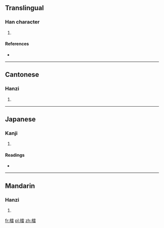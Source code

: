 ==Translingual==

===Han character===
{{Han char|rn=75|rad=木|as=13|sn=17|four=4196<sub>2</sub>|canj=木一月田 (DMBW)}}

# {{defn|Han|sort=木13}}

====References====
* {{Han ref|kx=0556.280|dkj=15660|dj=0946.040|hdz=21300.080|uh=6A91|ud=27281|bh=ED44|bd=60740}}

----

==Cantonese==

===Hanzi===
{{yue-hanzi|jyut=|y=leui4}}

# {{defn|lang=yue|sort=木13}}

----

==Japanese==

===Kanji===
{{ja-kanji|grade=|rs=木13}}

# {{defn|lang=ja|sort=木13}}

====Readings====
* {{ja-readings|on=[[らい]] (rai)|kun=}}

----

==Mandarin==

===Hanzi===
{{cmn-hanzi|pin=[[léi]] ([[lei2]]), [[lèi]] ([[lei4]])|wg=lei<sup>2</sup>, lei<sup>4</sup>}}

# {{defn|lang=cmn|sort=木13}}

[[fr:檑]]
[[pl:檑]]
[[zh:檑]]